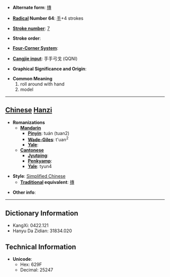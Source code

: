 * '''Alternate form''': [[摶]]

* '''[[Wiktionary:Chinese radical index| Radical]] Number 64''': [[Wiktionary:Chinese radical index 手|手]]+4 strokes

* '''[[Wiktionary:Chinese total strokes index|Stroke number]]''': [[Wiktionary:Chinese total strokes index 7|7]]

* '''Stroke order''': 

* '''[[Wiktionary:Chinese four corner index|Four-Corner System]]''': 

* '''[[Wiktionary:Chinese Cangjie index|Cangjie input]]''': 手手弓戈 (QQNI)

* '''Graphical Significance and Origin''': 

* '''Common Meaning'''
*#roll around with hand
*# model


----

== [[Chinese]] [[Hanzi]] ==

* '''Romanizations'''
** '''[[Mandarin]]'''
*** '''[[Pinyin]]''': tuán (tuan2)
*** '''[[Wade-Giles]]''': t'uan<sup>2</sup>
*** '''[[Yale]]''': 
** '''[[Cantonese]]'''
*** '''[[Jyutping]]''':
*** '''[[Penkyamp]]''': 
*** '''[[Yale]]''': tyun4

* '''Style''': [[Simplified Chinese]] 
** '''[[Traditional Chinese|Traditional]] equivalent''': [[摶]]

* '''Other info''': 

----

== Dictionary Information ==

* KangXi: 0422.121
* Hanyu Da Zidian: 31834.020

== Technical Information ==

* '''Unicode''':
** Hex: 629F
** Decimal: 25247